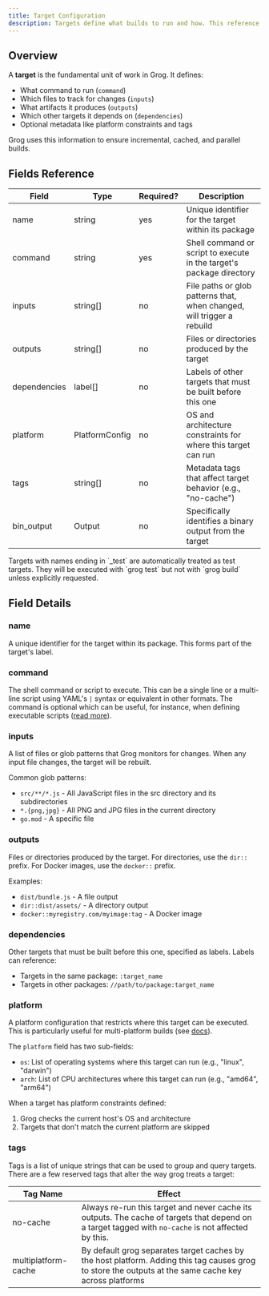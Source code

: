 ```yaml
---
title: Target Configuration
description: Targets define what builds to run and how. This reference covers all the configuration options for a target.
---
```



## Overview

A **target** is the fundamental unit of work in Grog. It defines:

- What command to run (`command`)
- Which files to track for changes (`inputs`)
- What artifacts it produces (`outputs`)
- Which other targets it depends on (`dependencies`)
- Optional metadata like platform constraints and tags

Grog uses this information to ensure incremental, cached, and parallel builds.

## Fields Reference

| Field        | Type           | Required? | Description                                                            |
| ------------ | -------------- | --------- | ---------------------------------------------------------------------- |
| name         | string         | yes       | Unique identifier for the target within its package                    |
| command      | string         | yes       | Shell command or script to execute in the target's package directory   |
| inputs       | string[]       | no        | File paths or glob patterns that, when changed, will trigger a rebuild |
| outputs      | string[]       | no        | Files or directories produced by the target                            |
| dependencies | label[]        | no        | Labels of other targets that must be built before this one             |
| platform     | PlatformConfig | no        | OS and architecture constraints for where this target can run          |
| tags         | string[]       | no        | Metadata tags that affect target behavior (e.g., "no-cache")           |
| bin_output   | Output         | no        | Specifically identifies a binary output from the target                |

<Aside type="note">
  Targets with names ending in `_test` are automatically treated as test
  targets. They will be executed with `grog test` but not with `grog build`
  unless explicitly requested.
</Aside>

## Field Details

### name

A unique identifier for the target within its package. This forms part of the target's label.

### command

The shell command or script to execute. This can be a single line or a multi-line script using YAML's `|` syntax or equivalent in other formats.
The command is optional which can be useful, for instance, when defining executable scripts ([read more](/guides/binary-outputs)).

### inputs

A list of files or glob patterns that Grog monitors for changes. When any input file changes, the target will be rebuilt.

Common glob patterns:

- `src/**/*.js` - All JavaScript files in the src directory and its subdirectories
- `*.{png,jpg}` - All PNG and JPG files in the current directory
- `go.mod` - A specific file

### outputs

Files or directories produced by the target. For directories, use the `dir::` prefix. For Docker images, use the `docker::` prefix.

Examples:

- `dist/bundle.js` - A file output
- `dir::dist/assets/` - A directory output
- `docker::myregistry.com/myimage:tag` - A Docker image

### dependencies

Other targets that must be built before this one, specified as labels. Labels can reference:

- Targets in the same package: `:target_name`
- Targets in other packages: `//path/to/package:target_name`

### platform

A platform configuration that restricts where this target can be executed.
This is particularly useful for multi-platform builds (see [docs](/guides/multi-platform-builds)).

The `platform` field has two sub-fields:

- `os`: List of operating systems where this target can run (e.g., "linux", "darwin")
- `arch`: List of CPU architectures where this target can run (e.g., "amd64", "arm64")

When a target has platform constraints defined:

1. Grog checks the current host's OS and architecture
2. Targets that don't match the current platform are skipped

### tags

Tags is a list of unique strings that can be used to group and query targets.
There are a few reserved tags that alter the way grog treats a target:

| Tag Name            | Effect                                                                                                                                                |
| ------------------- | ----------------------------------------------------------------------------------------------------------------------------------------------------- |
| no-cache            | Always re-run this target and never cache its outputs. The cache of targets that depend on a target tagged with `no-cache` is not affected by this.   |
| multiplatform-cache | By default grog separates target caches by the host platform. Adding this tag causes grog to store the outputs at the same cache key across platforms |
